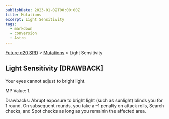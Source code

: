```yaml
---
publishDate: 2023-01-02T00:00:00Z
title: Mutations
excerpt: Light Sensitivity
tags:
  - markdown
  - conversion
  - Astro
---
```






[Future d20 SRD](/#futureD20) > [Mutations](future-d20-srd-mutations-index) > Light Sensitivity




## Light Sensitivity [DRAWBACK]


Your eyes cannot adjust to bright light.


MP Value: 1.


Drawbacks: Abrupt exposure to bright light (such as sunlight) blinds you for 1 round. On subsequent rounds, you take a –1 penalty on attack rolls, Search checks, and Spot checks as long as you remainin the affected area.



